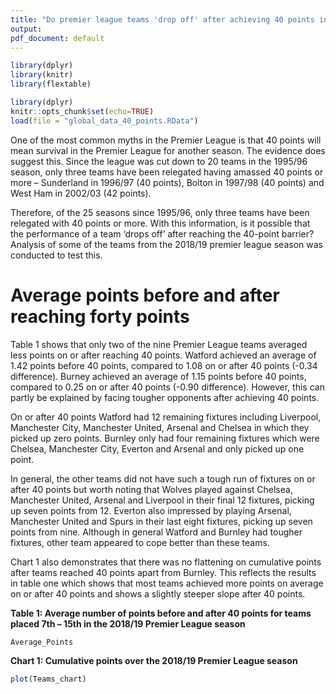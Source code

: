 ---
title: "Do premier league teams 'drop off' after achieving 40 points in the football season?"
output: 
pdf_document: default
---
```{r load-packages, include=FALSE}
library(dplyr)
library(knitr)
library(flextable)
```

```{r setup, include=FALSE}
library(dplyr)
knitr::opts_chunk$set(echo=TRUE)
load(file = "global_data_40_points.RData")
```

One of the most common myths in the Premier League is that 40 points will mean survival in the Premier League for another season. The evidence does suggest this. Since the league was cut down to 20 teams in the 1995/96 season, only three teams have been relegated having amassed 40 points or more – Sunderland in 1996/97 (40 points), Bolton in 1997/98 (40 points) and West Ham in 2002/03 (42 points). 

Therefore, of the 25 seasons since 1995/96, only three teams have been relegated with 40 points or more. With this information, is it possible that the performance of a team ‘drops off’ after reaching the 40-point barrier? Analysis of some of the teams from the 2018/19 premier league season was conducted to test this.


# Average points before and after reaching forty points

Table 1 shows that only two of the nine Premier League teams averaged less points on or after reaching 40 points. Watford achieved an average of 1.42 points before 40 points, compared to 1.08 on or after 40 points (-0.34 difference). Burney achieved an average of 1.15 points before 40 points, compared to 0.25 on or after 40 points (-0.90 difference). However, this can partly be explained by facing tougher opponents after achieving 40 points. 

On or after 40 points Watford had 12 remaining fixtures including Liverpool, Manchester City, Manchester United, Arsenal and Chelsea in which they picked up zero points. Burnley only had four remaining fixtures which were Chelsea, Manchester City, Everton and Arsenal and only picked up one point. 

In general, the other teams did not have such a tough run of fixtures on or after 40 points but worth noting that Wolves played against Chelsea, Manchester United, Arsenal and Liverpool in their final 12 fixtures, picking up seven points from 12. Everton also impressed by playing Arsenal, Manchester United and Spurs in their last eight fixtures, picking up seven points from nine. 
Although in general Watford and Burnley had tougher fixtures, other team appeared to cope better than these teams. 

Chart 1 also demonstrates that there was no flattening on cumulative points after teams reached 40 points apart from Burnley. This reflects the results in table one which shows that most teams achieved more points on average on or after 40 points and shows a slightly steeper slope after 40 points. 

**Table 1: Average number of points before and after 40 points for teams placed 7th – 15th in the 2018/19 Premier League season**

```{r, echo=FALSE}
Average_Points
```

**Chart 1: Cumulative points over the 2018/19 Premier League season**
```{r Teams_chart, echo=FALSE,fig.height=9,fig.width=18}
plot(Teams_chart)
```

